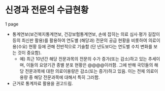 # 신경과 전문의 수급현황 {#DemandSupplyNeurologist}

1 page

- 통계연보(보건복지통계연보, 건강보험통계연보, 손에 잡히는 의료 심사∙평가 길잡이 등의 최신판 활용)를 활용하여 연도별 (해당과) 전문의 공급 현황을 비롯하여 의료이용(수요) 현황 등에 관해 전반적으로 기술함 (단 년도보다는 연도별 수치 변화를 보는 것이 중요함).
    - 예) 최근 10년간 해당 전문과목의 전문의 수가 증가(또는 감소)하고 있는 추세이며, 이들의 요양기관 종별 분포 현황은 @@@@이러함. 그에 반해 국민들의 해당 전문과목에 대한 의료이용량은 감소(또는 증가)하고 있음. 이는 전체 의료이용량 중 해당 전문과목에 대해서 특히 그러함.

 - 근거로 통계자료 활용을 권고드림.
